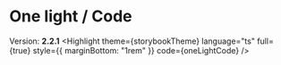 
<Meta title="Highlight/For Authors/Themes/One Light"/>

# One light / __Code__
Version: __2.2.1__
<Highlight
  theme={storybookTheme}
  language="ts"
  full={true}
  style={{
    marginBottom: "1rem"
  }}
  code={oneLightCode}
/>